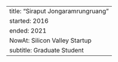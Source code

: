 ---
title: "Siraput Jongaramrungruang"
started: 2016
ended: 2021
NowAt: Silicon Valley Startup
subtitle: Graduate Student
---